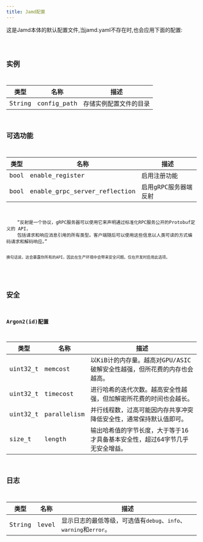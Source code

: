 ```yaml
---
title: Jamd配置
---
```



这是Jamd本体的默认配置文件,当jamd.yaml不存在时,也会应用下面的配置:

<Code code={config} lang="yaml" title="jamd.yaml"/>

## 实例

| 类型     | 名称          | 描述          |
|--------|-------------|-------------|
| String | config_path | 存储实例配置文件的目录 |

## 可选功能

| 类型   | 名称                            | 描述           |
|------|-------------------------------|--------------|
| bool | enable_register               | 启用注册功能       |
| bool | enable_grpc_server_reflection | 启用gRPC服务器端反射 |
<Aside type="caution" title="仅在开发时启用gRPC服务器端反射">
    “反射是一个协议，gRPC服务器可以使用它来声明通过标准化RPC服务公开的Protobuf定义的 API，
    包括请求和响应消息引用的所有类型。客户端随后可以使用这些信息以人类可读的方式编码请求和解码响应。”

    换句话说，这会暴露你所有的API，因此在生产环境中会带来安全问题。仅在开发时启用此选项。
</Aside>

## 安全

### Argon2(id)配置

| 类型       | 名称          | 描述                                        |
|----------|-------------|-------------------------------------------|
| uint32_t | memcost     | 以KiB计的内存量。越高对GPU/ASIC破解安全性越强，但所花费的内存也会越高。 |
| uint32_t | timecost    | 进行哈希的迭代次数。越高安全性越强，但加解密所花费的时间也会越长。         |
| uint32_t | parallelism | 并行线程数，过高可能因内存共享冲突降低安全性，通常保持默认值即可。         |
| size_t   | length      | 输出哈希值的字节长度，大于等于16才具备基本安全性，超过64字节几乎无安全增益。  |

## 日志

| 类型     | 名称    | 描述                                              |
|--------|-------|-------------------------------------------------|
| String | level | 显示日志的最低等级，可选值有`debug`、`info`、`warning`和`error`。 |
